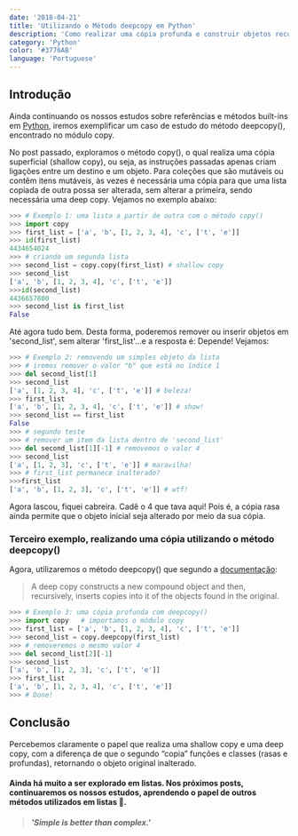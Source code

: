 ```yaml
---
date: '2018-04-21'
title: 'Utilizando o Método deepcopy em Python'
description: 'Como realizar uma cópia profunda e construir objetos recursivamente com o deepcopy.'
category: 'Python'
color: '#3776AB'
language: 'Portuguese'
---
```


## Introdução

Ainda continuando os nossos estudos sobre referências e métodos built-ins em [Python](https://www.python.org/), iremos exemplificar um caso de estudo do método deepcopy(), encontrado no módulo copy.

No post passado, exploramos o método copy(), o qual realiza uma cópia superficial (shallow copy), ou seja, as instruções passadas apenas criam ligações entre um destino e um objeto.
Para coleções que são mutáveis ou contêm itens mutáveis, às vezes é necessária uma cópia para que uma lista copiada de outra possa ser alterada, sem alterar a primeira, sendo necessária uma deep copy.
Vejamos no exemplo abaixo:

```python
>>> # Exemplo 1: uma lista a partir de outra com o método copy()
>>> import copy
>>> first_list = ['a', 'b', [1, 2, 3, 4], 'c', ['t', 'e']]
>>> id(first_list)
4434654024
>>> # criando um segunda lista
>>> second_list = copy.copy(first_list) # shallow copy
>>> second_list
['a', 'b', [1, 2, 3, 4], 'c', ['t', 'e']]
>>>id(second_list)
4436657800
>>> second_list is first_list
False
```

Até agora tudo bem. Desta forma, poderemos remover ou inserir objetos em 'second_list', sem alterar 'first_list'...e a resposta é: Depende!
Vejamos:

```python
>>> # Exemplo 2: removendo um simples objeto da lista
>>> # iremos remover o valor "b" que está no índice 1
>>> del second_list[1]
>>> second_list
['a', [1, 2, 3, 4], 'c', ['t', 'e']] # beleza!
>>> first_list
['a', 'b', [1, 2, 3, 4], 'c', ['t', 'e']] # show!
>>> second_list == first_list
False
>>> # segundo teste
>>> # remover um item da lista dentro de 'second_list'
>>> del second_list[1][-1] # removemos o valor 4
>>> second_list
['a', [1, 2, 3], 'c', ['t', 'e']] # maravilha!
>>> # first_list permanece inalterado?
>>>first_list
['a', 'b', [1, 2, 3], 'c', ['t', 'e']] # wtf!
```

Agora lascou, fiquei cabreira. Cadê o 4 que tava aqui!
Pois é, a cópia rasa ainda permite que o objeto inicial seja alterado por meio da sua cópia.

### Terceiro exemplo, realizando uma cópia utilizando o método deepcopy()

Agora, utilizaremos o método deepcopy() que segundo a [documentação](https://docs.python.org/3/library/copy.html?highlight=deepcopy):

> A deep copy constructs a new compound object and then, recursively, inserts copies into it of the objects found in the original.

```python
>>> # Exemplo 3: uma cópia profunda com deepcopy()
>>> import copy   # importamos o módulo copy
>>> first_list = ['a', 'b', [1, 2, 3, 4], 'c', ['t', 'e']]
>>> second_list = copy.deepcopy(first_list)
>>> # removeremos o mesmo valor 4
>>> del second_list[2][-1]
>>> second_list
['a', 'b', [1, 2, 3], 'c', ['t', 'e']]
>>> first_list
['a', 'b', [1, 2, 3, 4], 'c', ['t', 'e']]
>>> # Done!
```

## Conclusão

Percebemos claramente o papel que realiza uma shallow copy e uma deep copy, com a diferença de que o segundo “copia” funções e classes (rasas e profundas), retornando o objeto original inalterado.

#### Ainda há muito a ser explorado em listas. Nos próximos posts, continuaremos os nossos estudos, aprendendo o papel de outros métodos utilizados em listas 💚.

> #### _'Simple is better than complex.'_
